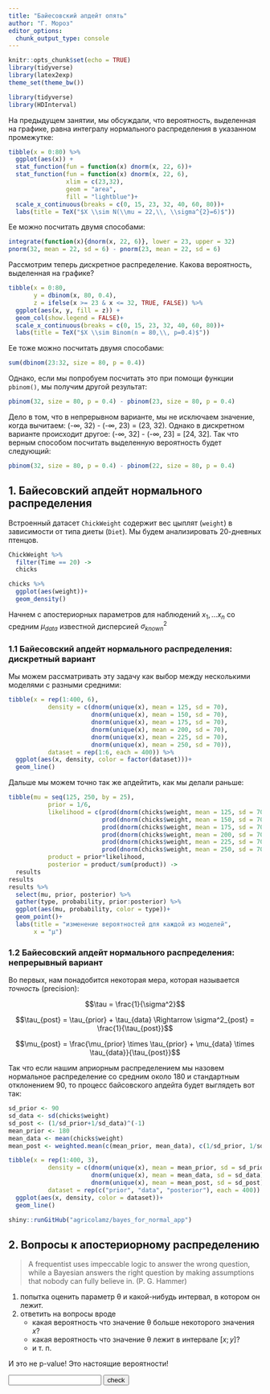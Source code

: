 ```yaml
---
title: "Байесовский апдейт опять"
author: "Г. Мороз"
editor_options: 
  chunk_output_type: console
---
```


```r
knitr::opts_chunk$set(echo = TRUE)
library(tidyverse)
library(latex2exp)
theme_set(theme_bw())
```

```r
library(tidyverse)
library(HDInterval)
```


На предыдущем занятии, мы обсуждали, что вероятность, выделенная на графике, равна интегралу нормального распределения в указанном промежутке:

```r
tibble(x = 0:80) %>% 
  ggplot(aes(x)) +
  stat_function(fun = function(x) dnorm(x, 22, 6))+
  stat_function(fun = function(x) dnorm(x, 22, 6), 
                xlim = c(23,32), 
                geom = "area",
                fill = "lightblue")+
  scale_x_continuous(breaks = c(0, 15, 23, 32, 40, 60, 80))+
  labs(title = TeX("$X \\sim N(\\mu = 22,\\, \\sigma^{2}=6)$"))
```

Ее можно посчитать двумя способами:

```r
integrate(function(x){dnorm(x, 22, 6)}, lower = 23, upper = 32)
pnorm(32, mean = 22, sd = 6) - pnorm(23, mean = 22, sd = 6)
```

Рассмотрим теперь дискретное распределение. Какова вероятность, выделенная на графике?

```r
tibble(x = 0:80,
       y = dbinom(x, 80, 0.4),
       z = ifelse(x >= 23 & x <= 32, TRUE, FALSE)) %>% 
  ggplot(aes(x, y, fill = z)) +
  geom_col(show.legend = FALSE)+
  scale_x_continuous(breaks = c(0, 15, 23, 32, 40, 60, 80))+
  labs(title = TeX("$X \\sim Binom(n = 80,\\, p=0.4)$"))
```

Ее тоже можно посчитать двумя способами:

```r
sum(dbinom(23:32, size = 80, p = 0.4))
```

Однако, если мы попробуем посчитать это при помощи функции `pbinom()`, мы получим другой результат:
```r
pbinom(32, size = 80, p = 0.4) - pbinom(23, size = 80, p = 0.4)
```

Дело в том, что в непрерывном варианте, мы не исключаем значение, когда вычитаем: (-∞, 32) - (-∞, 23) = (23, 32). Однако в дискретном варианте происходит другое: (-∞, 32] - (-∞, 23] = [24, 32]. Так что верным способом посчитать выделенную вероятность будет следующий:

```r
pbinom(32, size = 80, p = 0.4) - pbinom(22, size = 80, p = 0.4)
``` 

## 1. Байесовский апдейт нормального распределения

Встроенный датасет `ChickWeight` содержит вес цыплят (`weight`) в зависимости от типа диеты (`Diet`). Мы будем анализировать 20-дневных птенцов.

```r
ChickWeight %>% 
  filter(Time == 20) ->
  chicks

chicks %>% 
  ggplot(aes(weight))+
  geom_density()
```

Начнем с апостериорных параметров для наблюдений $x_1, ... x_n$ со средним $\mu_{data}$ известной дисперсией $\sigma_{known}^2$


### 1.1 Байесовский апдейт нормального распределения: дискретный вариант

Мы можем рассматривать эту задачу как выбор между несколькими моделями с разными средними:

```r
tibble(x = rep(1:400, 6),
           density = c(dnorm(unique(x), mean = 125, sd = 70),
                       dnorm(unique(x), mean = 150, sd = 70),
                       dnorm(unique(x), mean = 175, sd = 70),
                       dnorm(unique(x), mean = 200, sd = 70),
                       dnorm(unique(x), mean = 225, sd = 70),
                       dnorm(unique(x), mean = 250, sd = 70)),
           dataset = rep(1:6, each = 400)) %>% 
  ggplot(aes(x, density, color = factor(dataset)))+
  geom_line()
```

Дальше мы можем точно так же апдейтить, как мы делали раньше:

```r
tibble(mu = seq(125, 250, by = 25),
           prior = 1/6,
           likelihood = c(prod(dnorm(chicks$weight, mean = 125, sd = 70)),
                          prod(dnorm(chicks$weight, mean = 150, sd = 70)),
                          prod(dnorm(chicks$weight, mean = 175, sd = 70)),
                          prod(dnorm(chicks$weight, mean = 200, sd = 70)),
                          prod(dnorm(chicks$weight, mean = 225, sd = 70)),
                          prod(dnorm(chicks$weight, mean = 250, sd = 70))),
           product = prior*likelihood,
           posterior = product/sum(product)) ->
  results
results
results %>% 
  select(mu, prior, posterior) %>% 
  gather(type, probability, prior:posterior) %>% 
  ggplot(aes(mu, probability, color = type))+
  geom_point()+
  labs(title = "изменение вероятностей для каждой из моделей",
       x = "μ")
```

### 1.2 Байесовский апдейт нормального распределения: непрерывный вариант

Во первых, нам понадобится некоторая мера, которая называется *точность* (precision):

$$\tau = \frac{1}{\sigma^2}$$

$$\tau_{post} = \tau_{prior} + \tau_{data} \Rightarrow \sigma^2_{post} = \frac{1}{\tau_{post}}$$


$$\mu_{post} = \frac{\mu_{prior} \times \tau_{prior} + \mu_{data} \times \tau_{data}}{\tau_{post}}$$

Так что если нашим априорным распределением мы назовем нормальное распределение со средним около 180 и стандартным отклонением 90, то процесс байсовского апдейта будет выглядеть вот так:

```r
sd_prior <- 90 
sd_data <- sd(chicks$weight)
sd_post <- (1/sd_prior+1/sd_data)^(-1)
mean_prior <- 180
mean_data <- mean(chicks$weight)
mean_post <- weighted.mean(c(mean_prior, mean_data), c(1/sd_prior, 1/sd_data))

tibble(x = rep(1:400, 3),
           density = c(dnorm(unique(x), mean = mean_prior, sd = sd_prior),
                       dnorm(unique(x), mean = mean_data, sd = sd_data),
                       dnorm(unique(x), mean = mean_post, sd = sd_post)),
           dataset = rep(c("prior", "data", "posterior"), each = 400)) %>% 
  ggplot(aes(x, density, color = dataset))+
  geom_line()
```

```r
shiny::runGitHub("agricolamz/bayes_for_normal_app") 
```

## 2. Вопросы к апостериорному распределению

> A frequentist uses impeccable logic to answer the wrong question, while a Bayesian answers the right question by making assumptions that nobody can fully believe in. (P. G. Hammer)

1) попытка оценить параметр θ и какой-нибудь интервал, в котором он лежит.
2) ответить на вопросы вроде
    * какая вероятность что значение θ больше некоторого значения $x$?
    * какая вероятность что значение θ лежит в интервале $[x; y]$?
    * и т. п.
    
И это не p-value! Это настоящие вероятности!


<form name="FormTwo" onsubmit="return validateFormTwo()" method="post">
<input type="text" name="answerTwo">
<input type="submit" value="check">
</form><br>


<script>
function validateFormOne() {
    var x = document.forms["FormOne"]["answerOne"].value;
    if (x != "5.87") {
        alert("У меня другой ответ...");
        return false;
    } else {
        alert("Да, все правильно");
        return false;
    }
}
function validateFormTwo() {
    var x = document.forms["FormTwo"]["answerTwo"].value;
    if (x != "Namia") {
        alert("У меня другой ответ...");
        return false;
    } else {
        alert("Да, все правильно");
        return false;
    }
}
function validateFormThree() {
    var x = document.forms["FormThree"]["answerThree"].value;
    if (x != "Tigon Mbembe") {
        alert("У меня другой ответ...");
        return false;
    } else {
        alert("Да, все правильно");
        return false;
    }
}
function validateFormFour() {
    var x = document.forms["FormFour"]["answerFour"].value;
    if (x != "Kxoe") {
        alert("У меня другой ответ...");
        return false;
    } else {
        alert("Да, все правильно");
        return false;
    }
}
</script>